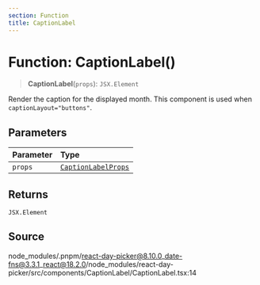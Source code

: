 ```yaml
---
section: Function
title: CaptionLabel
---
```


# Function: CaptionLabel()

> **CaptionLabel**(`props`): `JSX.Element`

Render the caption for the displayed month. This component is used when `captionLayout="buttons"`.

## Parameters

| Parameter | Type |
| :------ | :------ |
| `props` | [`CaptionLabelProps`](/docs/api/main/interfaces/CaptionLabelProps.mdx) |

## Returns

`JSX.Element`

## Source

node\_modules/.pnpm/react-day-picker@8.10.0\_date-fns@3.3.1\_react@18.2.0/node\_modules/react-day-picker/src/components/CaptionLabel/CaptionLabel.tsx:14
